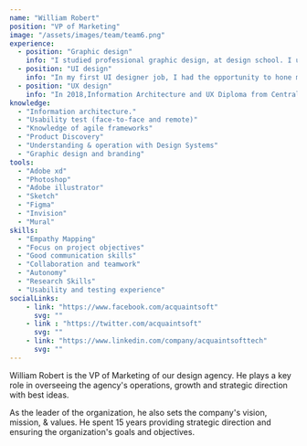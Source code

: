 ```yaml
---
name: "William Robert"
position: "VP of Marketing"
image: "/assets/images/team/team6.png"
experience:
  - position: "Graphic design"
    info: "I studied professional graphic design, at design school. I understand the design as great communication tool that generates great value direct communication."
  - position: "UI design"
    info: "In my first UI designer job, I had the opportunity to hone my digital product creation skills & the learn from working under agile methodologies."
  - position: "UX design"
    info: "In 2018,Information Architecture and UX Diploma from Central University, to the improve my UX design skills. Since then I have also been involved in UX."
knowledge:
  - "Information architecture."
  - "Usability test (face-to-face and remote)"
  - "Knowledge of agile frameworks"
  - "Product Discovery"
  - "Understanding & operation with Design Systems"
  - "Graphic design and branding"
tools:
  - "Adobe xd"
  - "Photoshop"
  - "Adobe illustrator"
  - "Sketch"
  - "Figma"
  - "Invision"
  - "Mural"
skills:
  - "Empathy Mapping"
  - "Focus on project objectives"
  - "Good communication skills"
  - "Collaboration and teamwork"
  - "Autonomy"
  - "Research Skills"
  - "Usability and testing experience"
socialLinks: 
    - link: "https://www.facebook.com/acquaintsoft"
      svg: ""
    - link : "https://twitter.com/acquaintsoft"
      svg: ""
    - link: "https://www.linkedin.com/company/acquaintsofttech"
      svg: ""
---
```


William Robert is the VP of Marketing of our design agency. He plays a key role in overseeing the agency's operations, growth and strategic direction with best ideas.

As the leader of the organization, he also sets the company's vision, mission, & values. He spent 15 years providing strategic direction and ensuring the organization's goals and objectives.